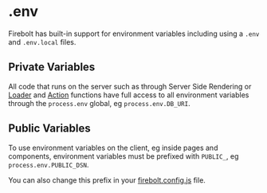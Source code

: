 <Metadata
  title='Reference: .env'
  description='API Reference for using .env files with Firebolt.'
/>

# .env

Firebolt has built-in support for environment variables including using a `.env` and `.env.local` files.

## Private Variables

All code that runs on the server such as through Server Side Rendering or [Loader](/docs/loaders) and [Action](/docs/actions) functions have full access to all environment variables through the `process.env` global, eg `process.env.DB_URI`.

## Public Variables

To use environment variables on the client, eg inside pages and components, environment variables must be prefixed with `PUBLIC_`, eg `process.env.PUBLIC_DSN`.

You can also change this prefix in your [firebolt.config.js](/docs/ref/config) file.
